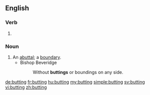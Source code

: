 ==English==

===Verb===
{{head|en|present participle}}

# {{present participle of|butt|lang=en}}

===Noun===
{{en-noun}}

# An [[abuttal]]; a [[boundary]].
#* Bishop Beveridge
#*: Without '''buttings''' or boundings on any side.

[[de:butting]]
[[fr:butting]]
[[hu:butting]]
[[my:butting]]
[[simple:butting]]
[[sv:butting]]
[[vi:butting]]
[[zh:butting]]
